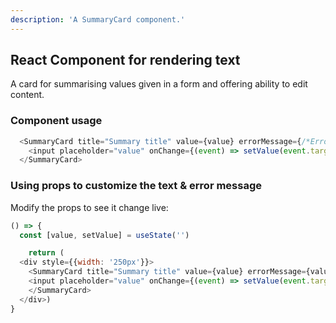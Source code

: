 ```yaml
---
description: 'A SummaryCard component.'
---
```


## React Component for rendering text

A card for summarising values given in a form and offering ability to edit content.

### Component usage
```js
  <SummaryCard title="Summary title" value={value} errorMessage={/*Error message string goes here*/}>
    <input placeholder="value" onChange={(event) => setValue(event.target.value)} value={value}/>
  </SummaryCard>
```

### Using props to customize the text & error message

Modify the props to see it change live:
```js live
() => {
  const [value, setValue] = useState('')

	return (
  <div style={{width: '250px'}}>
    <SummaryCard title="Summary title" value={value} errorMessage={value === 'error' && 'Error message'}>
    <input placeholder="value" onChange={(event) => setValue(event.target.value)} value={value}/>
    </SummaryCard>
  </div>)
}
```

<Figma
  loading="lazy"
  src="https://www.figma.com/embed?embed_host=share&url=https%3A%2F%2Fwww.figma.com/file/KxwTJZOx3qhe74R14fzhXg/Koodoo-Components?node-id=439%3A86"
/>